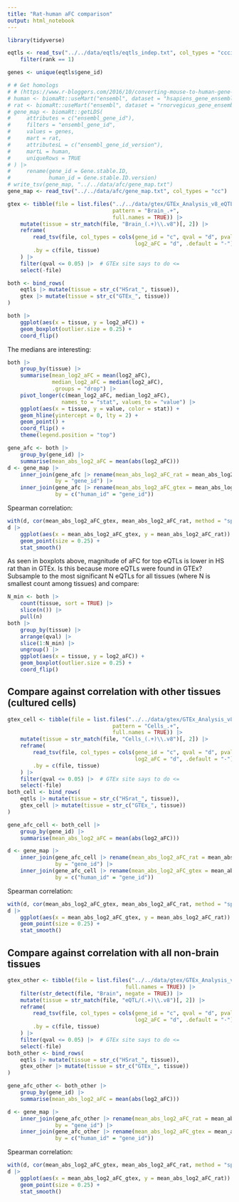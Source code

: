 ```yaml
---
title: "Rat-human aFC comparison"
output: html_notebook
---
```


```r
library(tidyverse)

eqtls <- read_tsv("../../data/eqtls/eqtls_indep.txt", col_types = "ccciiciiccdddddid") |>
    filter(rank == 1)

genes <- unique(eqtls$gene_id)

# # Get homologs
# # (https://www.r-bloggers.com/2016/10/converting-mouse-to-human-gene-names-with-biomart-package/)
# human <- biomaRt::useMart("ensembl", dataset = "hsapiens_gene_ensembl")
# rat <- biomaRt::useMart("ensembl", dataset = "rnorvegicus_gene_ensembl")
# gene_map <- biomaRt::getLDS(
#     attributes = c("ensembl_gene_id"),
#     filters = "ensembl_gene_id",
#     values = genes,
#     mart = rat,
#     attributesL = c("ensembl_gene_id_version"),
#     martL = human,
#     uniqueRows = TRUE
# ) |>
#     rename(gene_id = Gene.stable.ID,
#            human_id = Gene.stable.ID.version)
# write_tsv(gene_map, "../../data/afc/gene_map.txt")
gene_map <- read_tsv("../../data/afc/gene_map.txt", col_types = "cc")

gtex <- tibble(file = list.files("../../data/gtex/GTEx_Analysis_v8_eQTL",
                                 pattern = "Brain_.+",
                                 full.names = TRUE)) |>
    mutate(tissue = str_match(file, "Brain_(.+)\\.v8")[, 2]) |>
    reframe(
        read_tsv(file, col_types = cols(gene_id = "c", qval = "d", pval_beta = "-",
                                        log2_aFC = "d", .default = "-")),
        .by = c(file, tissue)
    ) |>
    filter(qval <= 0.05) |>  # GTEx site says to do <=
    select(-file)

both <- bind_rows(
    eqtls |> mutate(tissue = str_c("HSrat_", tissue)),
    gtex |> mutate(tissue = str_c("GTEx_", tissue))
)
```

```r
both |>
    ggplot(aes(x = tissue, y = log2_aFC)) +
    geom_boxplot(outlier.size = 0.25) +
    coord_flip()
```

The medians are interesting:

```r
both |>
    group_by(tissue) |>
    summarise(mean_log2_aFC = mean(log2_aFC),
              median_log2_aFC = median(log2_aFC),
              .groups = "drop") |>
    pivot_longer(c(mean_log2_aFC, median_log2_aFC),
                 names_to = "stat", values_to = "value") |>
    ggplot(aes(x = tissue, y = value, color = stat)) +
    geom_hline(yintercept = 0, lty = 2) +
    geom_point() +
    coord_flip() +
    theme(legend.position = "top")
```

```r
gene_afc <- both |>
    group_by(gene_id) |>
    summarise(mean_abs_log2_aFC = mean(abs(log2_aFC)))
d <- gene_map |>
    inner_join(gene_afc |> rename(mean_abs_log2_aFC_rat = mean_abs_log2_aFC),
               by = "gene_id") |>
    inner_join(gene_afc |> rename(mean_abs_log2_aFC_gtex = mean_abs_log2_aFC),
               by = c("human_id" = "gene_id"))
```

Spearman correlation:

```r
with(d, cor(mean_abs_log2_aFC_gtex, mean_abs_log2_aFC_rat, method = "spearman"))
d |>
    ggplot(aes(x = mean_abs_log2_aFC_gtex, y = mean_abs_log2_aFC_rat)) +
    geom_point(size = 0.25) +
    stat_smooth()
```

As seen in boxplots above, magnitude of aFC for top eQTLs is lower in HS rat than in GTEx. Is this because more eQTLs were found in GTEx? Subsample to the most significant N eQTLs for all tissues (where N is smallest count among tissues) and compare:

```r
N_min <- both |>
    count(tissue, sort = TRUE) |>
    slice(n()) |>
    pull(n)
both |>
    group_by(tissue) |>
    arrange(qval) |>
    slice(1:N_min) |>
    ungroup() |>
    ggplot(aes(x = tissue, y = log2_aFC)) +
    geom_boxplot(outlier.size = 0.25) +
    coord_flip()
```

## Compare against correlation with other tissues (cultured cells)

```r
gtex_cell <- tibble(file = list.files("../../data/gtex/GTEx_Analysis_v8_eQTL",
                                 pattern = "Cells_.+",
                                 full.names = TRUE)) |>
    mutate(tissue = str_match(file, "Cells_(.+)\\.v8")[, 2]) |>
    reframe(
        read_tsv(file, col_types = cols(gene_id = "c", qval = "d", pval_beta = "-",
                                        log2_aFC = "d", .default = "-")),
        .by = c(file, tissue)
    ) |>
    filter(qval <= 0.05) |>  # GTEx site says to do <=
    select(-file)
both_cell <- bind_rows(
    eqtls |> mutate(tissue = str_c("HSrat_", tissue)),
    gtex_cell |> mutate(tissue = str_c("GTEx_", tissue))
)

gene_afc_cell <- both_cell |>
    group_by(gene_id) |>
    summarise(mean_abs_log2_aFC = mean(abs(log2_aFC)))

d <- gene_map |>
    inner_join(gene_afc_cell |> rename(mean_abs_log2_aFC_rat = mean_abs_log2_aFC),
               by = "gene_id") |>
    inner_join(gene_afc_cell |> rename(mean_abs_log2_aFC_gtex = mean_abs_log2_aFC),
               by = c("human_id" = "gene_id"))
```

Spearman correlation:

```r
with(d, cor(mean_abs_log2_aFC_gtex, mean_abs_log2_aFC_rat, method = "spearman"))
d |>
    ggplot(aes(x = mean_abs_log2_aFC_gtex, y = mean_abs_log2_aFC_rat)) +
    geom_point(size = 0.25) +
    stat_smooth()
```

## Compare against correlation with all non-brain tissues

```r
gtex_other <- tibble(file = list.files("../../data/gtex/GTEx_Analysis_v8_eQTL",
                                     full.names = TRUE)) |>
    filter(str_detect(file, "Brain", negate = TRUE)) |>
    mutate(tissue = str_match(file, "eQTL/(.+)\\.v8")[, 2]) |>
    reframe(
        read_tsv(file, col_types = cols(gene_id = "c", qval = "d", pval_beta = "-",
                                        log2_aFC = "d", .default = "-")),
        .by = c(file, tissue)
    ) |>
    filter(qval <= 0.05) |>  # GTEx site says to do <=
    select(-file)
both_other <- bind_rows(
    eqtls |> mutate(tissue = str_c("HSrat_", tissue)),
    gtex_other |> mutate(tissue = str_c("GTEx_", tissue))
)

gene_afc_other <- both_other |>
    group_by(gene_id) |>
    summarise(mean_abs_log2_aFC = mean(abs(log2_aFC)))

d <- gene_map |>
    inner_join(gene_afc_other |> rename(mean_abs_log2_aFC_rat = mean_abs_log2_aFC),
               by = "gene_id") |>
    inner_join(gene_afc_other |> rename(mean_abs_log2_aFC_gtex = mean_abs_log2_aFC),
               by = c("human_id" = "gene_id"))
```

Spearman correlation:

```r
with(d, cor(mean_abs_log2_aFC_gtex, mean_abs_log2_aFC_rat, method = "spearman"))
d |>
    ggplot(aes(x = mean_abs_log2_aFC_gtex, y = mean_abs_log2_aFC_rat)) +
    geom_point(size = 0.25) +
    stat_smooth()
```
